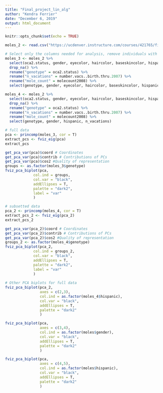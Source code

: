 ```yaml
---
title: "Final_project_lin_alg"
author: "Kendra Ferrier"
date: "December 6, 2019"
output: html_document
---
```


```r
knitr::opts_chunk$set(echo = TRUE)
```

```r
moles_2 <- read.csv("https://ucdenver.instructure.com/courses/421765/files/9196715/download?wrap=1")

# Select only the columns needed for analysis, remove individuals with missing data, add a column with the difference between mole counts from 2004 to 2008, and change the name of oca2.status to "genotype", where 0 = gg, 1 = ga, 2 = aa. Gender; 1 = Female, 2 = Male.
moles_3 <- moles_2 %>% 
  select(oca2.status, gender, eyecolor, haircolor, baseskincolor, hispanic, molecount2008, number.vacs..birth.thru.2007) %>% 
  drop_na() %>% 
  rename("genotype" = oca2.status) %>% 
  rename("n_vacations" = number.vacs..birth.thru.2007) %>% 
  rename("mole_count" = molecount2008) %>% 
  select(genotype, gender, eyecolor, haircolor, baseskincolor, hispanic, n_vacations)

moles_4 <- moles_2 %>% 
  select(oca2.status, gender, eyecolor, haircolor, baseskincolor, hispanic, molecount2008, number.vacs..birth.thru.2007) %>% 
  drop_na() %>% 
  rename("genotype" = oca2.status) %>% 
  rename("n_vacations" = number.vacs..birth.thru.2007) %>% 
  rename("mole_count" = molecount2008) %>% 
  select(genotype, gender, hispanic, n_vacations)  

# full data 
pca <- princomp(moles_3, cor = T)
extract_pcs <- fviz_eig(pca)
extract_pcs

get_pca_var(pca)$coord # Coordinates
get_pca_var(pca)$contrib # Contributions of PCs
get_pca_var(pca)$cos2 #Quality of representation
groups <- as.factor(moles_3$genotype)
fviz_pca_biplot(pca, 
             col.ind = groups,
             col.var = "black",
             addEllipses = T,
             palette = "dark2",
             label = "var"
             )

# subsetted data 
pca_2 <- princomp(moles_4, cor = T)
extract_pcs_2 <- fviz_eig(pca_2)
extract_pcs_2

get_pca_var(pca_2)$coord # Coordinates
get_pca_var(pca_2)$contrib # Contributions of PCs
get_pca_var(pca_2)$cos2 #Quality of representation
groups_2 <- as.factor(moles_4$genotype)
fviz_pca_biplot(pca_2, 
             col.ind = groups_2,
             col.var = "black",
             addEllipses = T,
             palette = "dark2",
             label = "var"
             )
 
# Other PCA biplots for full data
fviz_pca_biplot(pca_2,
                axes = c(2,3),
                col.ind = as.factor(moles_4$hispanic),
                col.var = "black",
                addEllipses = T,
                palette = "dark2"
                )

fviz_pca_biplot(pca,
                axes = c(3,4),
                col.ind = as.factor(moles$gender),
                col.var = "black",
                addEllipses = T,
                palette = "dark2"
                )

fviz_pca_biplot(pca,
                axes = c(4,5),
                col.ind = as.factor(moles$hispanic),
                col.var = "black",
                addEllipses = T,
                palette = "dark2"
                )
```